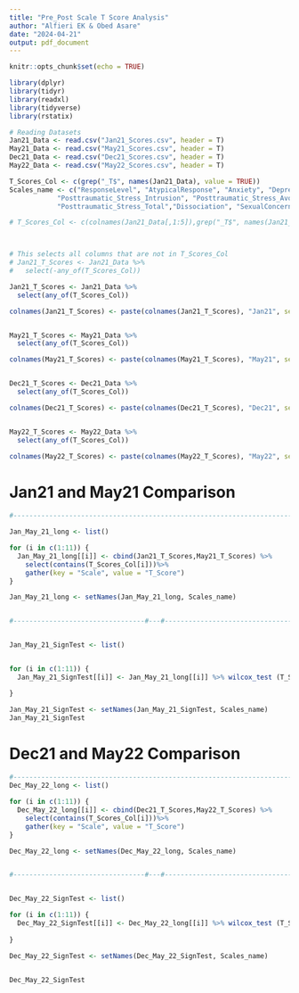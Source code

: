 ```yaml
---
title: "Pre_Post Scale T Score Analysis"
author: "Alfieri EK & Obed Asare"
date: "2024-04-21"
output: pdf_document
---
```


```r
knitr::opts_chunk$set(echo = TRUE)
```

```r
library(dplyr)
library(tidyr)
library(readxl)
library(tidyverse)
library(rstatix)

# Reading Datasets
Jan21_Data <- read.csv("Jan21_Scores.csv", header = T)
May21_Data <- read.csv("May21_Scores.csv", header = T)
Dec21_Data <- read.csv("Dec21_Scores.csv", header = T)
May22_Data <- read.csv("May22_Scores.csv", header = T)

T_Scores_Col <- c(grep("_T$", names(Jan21_Data), value = TRUE))
Scales_name <- c("ResponseLevel", "AtypicalResponse", "Anxiety", "Depression", "Anger_Aggression",
            "Posttraumatic_Stress_Intrusion", "Posttraumatic_Stress_Avoidance", "Posttraumatic_Stress_Arousal",
            "Posttraumatic_Stress_Total","Dissociation", "SexualConcerns")

# T_Scores_Col <- c(colnames(Jan21_Data[,1:5]),grep("_T$", names(Jan21_Data), value = TRUE))



# This selects all columns that are not in T_Scores_Col
# Jan21_T_Scores <- Jan21_Data %>%
#   select(-any_of(T_Scores_Col))

Jan21_T_Scores <- Jan21_Data %>%
  select(any_of(T_Scores_Col))

colnames(Jan21_T_Scores) <- paste(colnames(Jan21_T_Scores), "Jan21", sep = "_")


May21_T_Scores <- May21_Data %>%
  select(any_of(T_Scores_Col))

colnames(May21_T_Scores) <- paste(colnames(May21_T_Scores), "May21", sep = "_")


Dec21_T_Scores <- Dec21_Data %>%
  select(any_of(T_Scores_Col))

colnames(Dec21_T_Scores) <- paste(colnames(Dec21_T_Scores), "Dec21", sep = "_")


May22_T_Scores <- May22_Data %>%
  select(any_of(T_Scores_Col))

colnames(May22_T_Scores) <- paste(colnames(May22_T_Scores), "May22", sep = "_")
```

# Jan21 and May21 Comparison

```r
#-------------------------------------------------------------------------------

Jan_May_21_long <- list()

for (i in c(1:11)) {
  Jan_May_21_long[[i]] <- cbind(Jan21_T_Scores,May21_T_Scores) %>% 
    select(contains(T_Scores_Col[i]))%>%
    gather(key = "Scale", value = "T_Score")
}

Jan_May_21_long <- setNames(Jan_May_21_long, Scales_name)


#---------------------------------#---#-----------------------------------------


Jan_May_21_SignTest <- list()


for (i in c(1:11)) {
  Jan_May_21_SignTest[[i]] <- Jan_May_21_long[[i]] %>% wilcox_test (T_Score ~ Scale, paired = TRUE)

}

Jan_May_21_SignTest <- setNames(Jan_May_21_SignTest, Scales_name)
Jan_May_21_SignTest
``` 

# Dec21 and May22 Comparison

```r
#-------------------------------------------------------------------------------
Dec_May_22_long <- list()

for (i in c(1:11)) {
  Dec_May_22_long[[i]] <- cbind(Dec21_T_Scores,May22_T_Scores) %>% 
    select(contains(T_Scores_Col[i]))%>%
    gather(key = "Scale", value = "T_Score")
}

Dec_May_22_long <- setNames(Dec_May_22_long, Scales_name)


#---------------------------------#---#-----------------------------------------


Dec_May_22_SignTest <- list()

for (i in c(1:11)) {
  Dec_May_22_SignTest[[i]] <- Dec_May_22_long[[i]] %>% wilcox_test (T_Score ~ Scale, paired = TRUE)
  
}

Dec_May_22_SignTest <- setNames(Dec_May_22_SignTest, Scales_name)


Dec_May_22_SignTest
```

